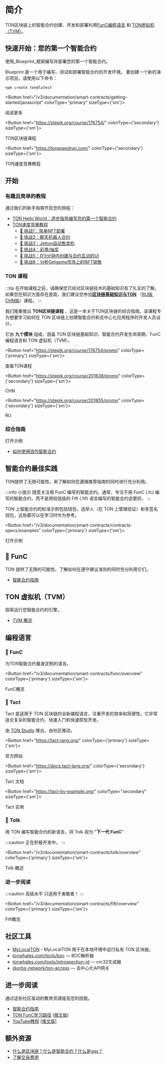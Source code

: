 
# 简介

TON区块链上的智能合约创建、开发和部署利用[FunC编程语言](/v3/documentation/smart-contracts/overview#-func) 和 [TON虚拟机（TVM）](/v3/documentation/smart-contracts/overview#ton-virtual-machine-tvm)。

## 快速开始：您的第一个智能合约

使用_Blueprint_框架编写并部署您的第一个智能合约。

Blueprint 是一个用于编写、测试和部署智能合约的开发环境。
要创建一个新的演示项目，请使用以下命令：

```bash
npm create ton@latest
```

<Button href="/v3/documentation/smart-contracts/getting-started/javascript" colorType="primary" sizeType={'sm'}>

阅读更多

</Button>

<Button href="https://stepik.org/course/176754/" colorType={'secondary'} sizeType={'sm'}>

TON区块链课程

</Button>

<Button href="https://tonspeedrun.com/" colorType={'secondary'} sizeType={'sm'}>

TON速度竞赛教程

</Button>

## 开始

### 有趣且简单的教程

通过我们的新手指南开启您的旅程：

- [TON Hello World：逐步指导编写您的第一个智能合约](https://ton-community.github.io/tutorials/02-contract/)
- [TON速度竞赛教程](https://tonspeedrun.com/)
  - [🚩 挑战1：简单NFT部署](https://github.com/romanovichim/TONQuest1)
  - [🚩 挑战2：聊天机器人合约](https://github.com/romanovichim/TONQuest2)
  - [🚩 挑战3：Jetton自动售卖机](https://github.com/romanovichim/TONQuest3)
  - [🚩 挑战4：彩票/抽奖](https://github.com/romanovichim/TONQuest4)
  - [🚩 挑战5：在5分钟内创建与合约互动的UI](https://github.com/romanovichim/TONQuest5)
  - [🚩 挑战6：分析Getgems市场上的NFT销售](https://github.com/romanovichim/TONQuest6)

### TON 课程

:::tip
在开始课程之前，请确保您已经对区块链技术的基础知识有了扎实的了解。如果您在知识方面存在差距，我们建议您参加[**区块链基础知识与TON**](https://stepik.org/course/201294/promo) （[RU版](https://stepik.org/course/202221/), [CHN版](https://stepik.org/course/200976/)）课程。
:::

我们隆重推出 **TON区块链课程** ，这是一本关于TON区块链的综合指南。该课程专为想要学习如何在 TON 区块链上创建智能合约和去中心化应用程序的开发人员设计。

它由 **九个模块** 组成，涵盖 TON 区块链基础知识、智能合约开发生命周期、FunC 编程语言和 TON 虚拟机（TVM）。

<Button href="https://stepik.org/course/176754/promo"
        colorType={'primary'} sizeType={'sm'}>

查看TON课程

</Button>

<Button href="https://stepik.org/course/201638/promo"
        colorType={'secondary'} sizeType={'sm'}>

CHN

</Button>

<Button href="https://stepik.org/course/201855/promo"
        colorType={'secondary'} sizeType={'sm'}>

RU

</Button>

### 综合指南

打开示例

- [如何使用钱包智能合约](/v3/guidelines/smart-contracts/howto/wallet)

## 智能合约最佳实践

TON提供了无限可能性。来了解如何在遵循推荐指南的同时进行充分利用。

:::info 小提示
随意关注用 FunC 编写的智能合约。通常，专注于用 FunC (.fc) 编写的智能合约，而不是用较低级的 Fift (.fif) 语言编写的智能合约会更好。
:::

TON 上智能合约的标准示例包括钱包、选举人（在 TON 上管理验证）和多签名钱包，这些都可以在学习时作为参考。

<Button href="/v3/documentation/smart-contracts/contracts-specs/examples" colorType={'primary'} sizeType={'sm'}>

打开示例

</Button>

## 📘 FunC

TON 提供了无限的可能性。了解如何在遵守建议准则的同时充分利用它们。

- [智能合约指南](/v3/guidelines/smart-contracts/guidelines)

## TON 虚拟机（TVM）

探索运行您智能合约的引擎。

- [TVM 概览](/v3/文档/tvm/tvm-overview)

## 编程语言

### 📘 FunC

为TON智能合约量身定制的语言。

<Button href="/v3/documentation/smart-contracts/func/overview" colorType={'primary'} sizeType={'sm'}>

FunC概览

</Button>

### 📒 Tact

Tact 是适用于 TON 区块链的全新编程语言，注重开发的效率和简便性。它非常适合复杂的智能合约、快速入门和快速原型开发。

由 [TON Studio](https://tonstudio.io) 推出，由社区推动。

<Button href="https://tact-lang.org/"
        colorType={'primary'} sizeType={'sm'}>

官方网站

</Button>

<Button href="https://docs.tact-lang.org/"
        colorType={'secondary'} sizeType={'sm'}>

Tact 文档

</Button>

<Button href="https://tact-by-example.org/"
        colorType="secondary" sizeType={'sm'}>

Tact 实例

</Button>

### 📗 Tolk

用 TON 编写智能合约的新语言。将 Tolk 视为 "**下一代 FunC**"

:::caution
正在积极开发中。
:::

<Button href="/v3/documentation/smart-contracts/tolk/overview" colorType={'primary'} sizeType={'sm'}>

Tolk 概述

</Button>

### 进一步阅读

:::caution 高级水平
只适用于勇敢者！
:::

<Button href="/v3/documentation/smart-contracts/fift/overview" colorType={'primary'} sizeType={'sm'}>

Fift概览

</Button>

## 社区工具

- [MyLocalTON](/v3/guidelines/nodes/running-nodes/running-a-local-ton) - MyLocalTON 用于在本地环境中运行私有 TON 区块链。
- [tonwhales.com/tools/boc](https://tonwhales.com/tools/boc) — BOC解析器
- [tonwhales.com/tools/introspection-id](https://tonwhales.com/tools/introspection-id) — crc32生成器
- [@orbs-network/ton-access](https://www.orbs.com/ton-access/) — 去中心化API网关

## 进一步阅读

通过这些社区驱动的教育资源提高您的技能。

- [智能合约指南](/v3/guidelines/smart-contracts/guidelines)
- [TON FunC学习路径](https://blog.ton.org/func-journey) ([俄文版](https://github.com/romanovichim/TonFunClessons_ru))
- [YouTube教程](https://www.youtube.com/@TONDevStudy) [[俄文版]](https://www.youtube.com/@WikiMar)

## 额外资源

- [什么是区块链？什么是智能合约？什么是gas？](https://blog.ton.org/what-is-blockchain)
- [了解交易费用](/v3/guidelines/smart-contracts/fee-calculation)
